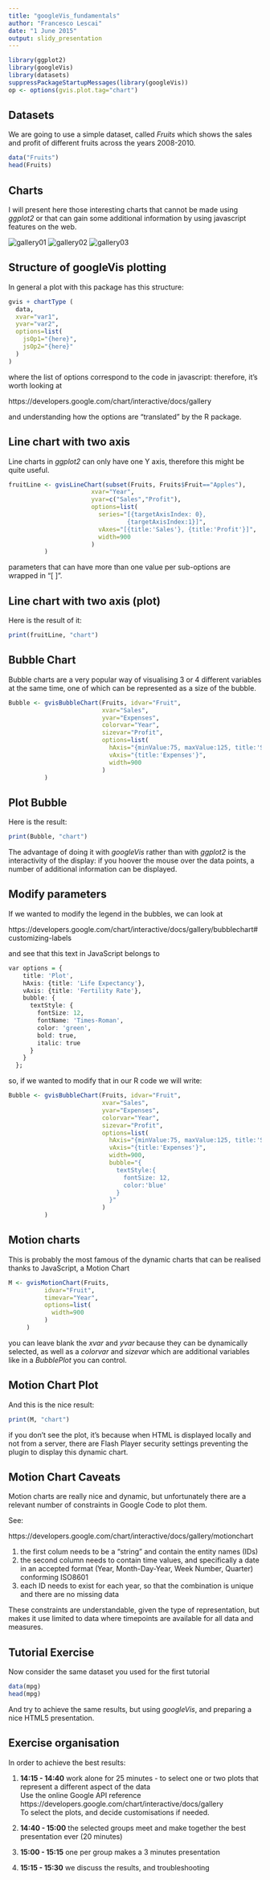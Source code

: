 ```yaml
---
title: "googleVis_fundamentals"
author: "Francesco Lescai"
date: "1 June 2015"
output: slidy_presentation
---
```


```r
library(ggplot2)
library(googleVis)
library(datasets)
suppressPackageStartupMessages(library(googleVis))
op <- options(gvis.plot.tag="chart")
```

## Datasets

We are going to use a simple dataset, called *Fruits* which shows the sales and profit of different fruits across the years 2008-2010.

```r
data("Fruits")
head(Fruits)
```

## Charts

I will present here those interesting charts that cannot be made using *ggplot2* or that can gain some additional information by using javascript features on the web.

![gallery01](chart01.png)
![gallery02](chart02.png)
![gallery03](chart03.png)


## Structure of googleVis plotting

In general a plot with this package has this structure:

```r
gvis + chartType (
  data,
  xvar="var1",
  yvar="var2",
  options=list(
    jsOp1="{here}",
    jsOp2="{here}"
  )
)
```

where the list of options correspond to the code in javascript: therefore, it's worth looking at

https://developers.google.com/chart/interactive/docs/gallery

and understanding how the options are "translated" by the R package.

## Line chart with two axis

Line charts in *ggplot2* can only have one Y axis, therefore this might be quite useful.

```r
fruitLine <- gvisLineChart(subset(Fruits, Fruits$Fruit=="Apples"), 
                       xvar="Year", 
                       yvar=c("Sales","Profit"),
                       options=list(
                         series="[{targetAxisIndex: 0},
                                 {targetAxisIndex:1}]",
                         vAxes="[{title:'Sales'}, {title:'Profit'}]",
                         width=900
                       )
          )
```

parameters that can have more than one value per sub-options are wrapped in "[ ]".

## Line chart with two axis (plot)

Here is the result of it:

```r
print(fruitLine, "chart")
```


## Bubble Chart

Bubble charts are a very popular way of visualising 3 or 4 different variables at the same time, one of which can be represented as a size of the bubble.

```r
Bubble <- gvisBubbleChart(Fruits, idvar="Fruit", 
                          xvar="Sales", 
                          yvar="Expenses",
                          colorvar="Year", 
                          sizevar="Profit",
                          options=list(
                            hAxis="{minValue:75, maxValue:125, title:'Sales'}",
                            vAxis="{title:'Expenses'}",
                            width=900
                          )
          )
```


## Plot Bubble

Here is the result:

```r
print(Bubble, "chart")
```

The advantage of doing it with *googleVis* rather than with *ggplot2* is the interactivity of the display:
if you hoover the mouse over the data points, a number of additional information can be displayed.


## Modify parameters

If we wanted to modify the legend in the bubbles, we can look at

https://developers.google.com/chart/interactive/docs/gallery/bubblechart#customizing-labels

and see that this text in JavaScript belongs to

```r
var options = {
    title: 'Plot',
    hAxis: {title: 'Life Expectancy'},
    vAxis: {title: 'Fertility Rate'},
    bubble: {
      textStyle: {
        fontSize: 12,
        fontName: 'Times-Roman',
        color: 'green',
        bold: true,
        italic: true
      }
    }
  };
```

so, if we wanted to modify that in our R code we will write:

```r
Bubble <- gvisBubbleChart(Fruits, idvar="Fruit", 
                          xvar="Sales", 
                          yvar="Expenses",
                          colorvar="Year", 
                          sizevar="Profit",
                          options=list(
                            hAxis="{minValue:75, maxValue:125, title:'Sales'}",
                            vAxis="{title:'Expenses'}",
                            width=900,
                            bubble="{
                              textStyle:{
                                fontSize: 12,
                                color:'blue'
                              }
                            }"
                          )
          )
```


## Motion charts

This is probably the most famous of the dynamic charts that can be realised thanks to JavaScript, a Motion Chart

```r
M <- gvisMotionChart(Fruits, 
          idvar="Fruit", 
          timevar="Year",
          options=list(
            width=900
          )
     )
```

you can leave blank the *xvar* and *yvar* because they can be dynamically selected, as well as a *colorvar* and *sizevar* which are additional variables like in a *BubblePlot* you can control.

## Motion Chart Plot

And this is the nice result:

```r
print(M, "chart")
```

if you don't see the plot, it's because when HTML is displayed locally and not from a server, there are Flash Player security settings preventing the plugin to display this dynamic chart.


## Motion Chart Caveats

Motion charts are really nice and dynamic, but unfortunately there are a relevant number of constraints in Google Code to plot them.

See:

https://developers.google.com/chart/interactive/docs/gallery/motionchart

1. the first colum needs to be a "string" and contain the entity names (IDs)
2. the second column needs to contain time values, and specifically a date in an accepted format (Year, Month-Day-Year, Week Number, Quarter) conforming ISO8601
3. each ID needs to exist for each year, so that the combination is unique and there are no missing data

These constraints are understandable, given the type of representation, but makes it use limited to data where timepoints are available for all data and measures.

## Tutorial Exercise

Now consider the same dataset you used for the first tutorial

```r
data(mpg)
head(mpg)
```

And try to achieve the same results, but using *googleVis*, and preparing a nice HTML5 presentation.

## Exercise organisation

In order to achieve the best results:

1. **14:15 - 14:40** work alone for 25 minutes - to select one or two plots that represent a different aspect of the data      
Use the online Google API reference        
https://developers.google.com/chart/interactive/docs/gallery        
To select the plots, and decide customisations if needed.

2. **14:40 - 15:00** the selected groups meet and make together the best presentation ever (20 minutes)

3. **15:00 - 15:15** one per group makes a 3 minutes presentation

4. **15:15 - 15:30** we discuss the results, and troubleshooting


